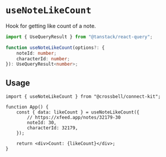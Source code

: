 # `useNoteLikeCount`

Hook for getting like count of a note.

```ts
import { UseQueryResult } from "@tanstack/react-query";

function useNoteLikeCount(options?: {
	noteId: number;
	characterId: number;
}): UseQueryResult<number>;
```

## Usage

```tsx
import { useNoteLikeCount } from "@crossbell/connect-kit";

function App() {
	const { data: likeCount } = useNoteLikeCount({
		// https://xfeed.app/notes/32179-30
		noteId: 30,
		characterId: 32179,
	});

	return <div>Count: {likeCount}</div>;
}
```
